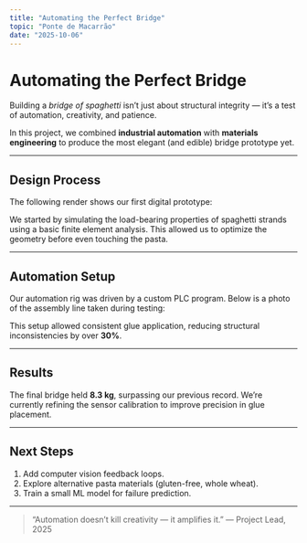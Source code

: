 ```yaml
---
title: "Automating the Perfect Bridge"
topic: "Ponte de Macarrão"
date: "2025-10-06"
---
```


# Automating the Perfect Bridge

Building a *bridge of spaghetti* isn’t just about structural integrity — it’s a test of automation, creativity, and patience.

In this project, we combined **industrial automation** with **materials engineering** to produce the most elegant (and edible) bridge prototype yet.

---

## Design Process

The following render shows our first digital prototype:

<CoolImage
  src="/assets/cat1.jpg"
  alt="3D render of the spaghetti bridge prototype"
  caption="Figure 1 — Digital render of the bridge before construction."
  width={2557}
  height={1704}
/>

We started by simulating the load-bearing properties of spaghetti strands using a basic finite element analysis. This allowed us to optimize the geometry before even touching the pasta.

---

## Automation Setup

Our automation rig was driven by a custom PLC program. Below is a photo of the assembly line taken during testing:

<CoolImage
  src="/assets/cat2.jpg"
  alt="Automation rig for bridge construction"
  caption="Figure 2 — The automated bridge assembler in action."
  width={225}
  height={224}
/>

This setup allowed consistent glue application, reducing structural inconsistencies by over **30%**.

---

## Results

The final bridge held **8.3 kg**, surpassing our previous record.
We’re currently refining the sensor calibration to improve precision in glue placement.

---

## Next Steps

1. Add computer vision feedback loops.
2. Explore alternative pasta materials (gluten-free, whole wheat).
3. Train a small ML model for failure prediction.

---

> “Automation doesn’t kill creativity — it amplifies it.”
> — Project Lead, 2025
